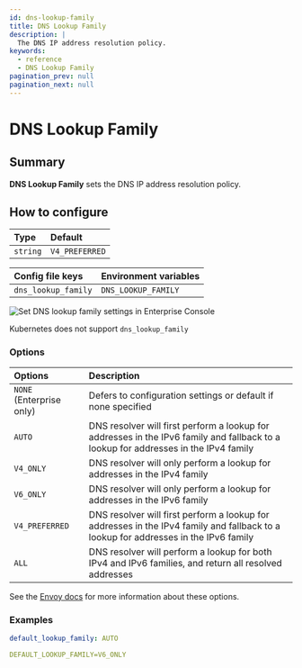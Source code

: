 ```yaml
---
id: dns-lookup-family
title: DNS Lookup Family
description: |
  The DNS IP address resolution policy.
keywords:
  - reference
  - DNS Lookup Family
pagination_prev: null
pagination_next: null
---
```



# DNS Lookup Family

## Summary

**DNS Lookup Family** sets the DNS IP address resolution policy.

## How to configure

| **Type** | **Default**    |
| :------- | :------------- |
| `string` | `V4_PREFERRED` |

<Tabs>
<TabItem value="Core" label="Core">

| **Config file keys** | **Environment variables** |
| :------------------- | :------------------------ |
| `dns_lookup_family`  | `DNS_LOOKUP_FAMILY`       |

</TabItem>
<TabItem value="Enterprise" label="Enterprise">

![Set DNS lookup family settings in Enterprise Console](./img/dns/dns-lookup-family.gif)

</TabItem>
<TabItem value="Kubernetes" label="Kubernetes">

Kubernetes does not support `dns_lookup_family`

</TabItem>
</Tabs>

### Options

| **Options** | **Description** |
| :-- | :-- |
| `NONE` (Enterprise only) | Defers to configuration settings or default if none specified |
| `AUTO` | DNS resolver will first perform a lookup for addresses in the IPv6 family and fallback to a lookup for addresses in the IPv4 family |
| `V4_ONLY` | DNS resolver will only perform a lookup for addresses in the IPv4 family |
| `V6_ONLY` | DNS resolver will only perform a lookup for addresses in the IPv6 family |
| `V4_PREFERRED` | DNS resolver will first perform a lookup for addresses in the IPv4 family and fallback to a lookup for addresses in the IPv6 family |
| `ALL` | DNS resolver will perform a lookup for both IPv4 and IPv6 families, and return all resolved addresses |

See the [Envoy docs](https://www.envoyproxy.io/docs/envoy/latest/api-v3/config/cluster/v3/cluster.proto.html#enum-config-cluster-v3-cluster-dnslookupfamily) for more information about these options.

### Examples

```yaml
default_lookup_family: AUTO

DEFAULT_LOOKUP_FAMILY=V6_ONLY
```
